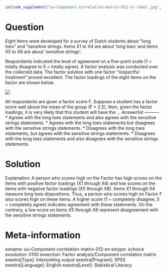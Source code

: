```r
include_supplement("uu-Component-correlation-matrix-012-nl-tabel.jpg", recursive = TRUE)
```

Question
========

Eight items were developed for a survey of Dutch students about "long toes" and "sensitive strings. Items X1 to X4 are about 'long toes' and items X5 to X8 are about 'sensitive strings'.

Respondents indicated the level of agreement on a five-point scale (1 = totally disagree to 5 = totally agree). A factor analysis was conducted over the collected data. The factor solution with one factor "respectful treatment" proved excellent. The factor loadings of the eight items on the factor are shown below.


![](uu-Component-correlation-matrix-012-nl-tabel.jpg)

All respondents are given a factor score F. Suppose a student has a factor score well above the mean of the group (F > 2.5), then, given the factor loadings, it is very likely that this student will have the ...
Answerlist
----------
* Agrees with the long toes statements and also agrees with the sensitive strings statements.
* Agrees with the long toes statements but disagrees with the sensitive strings statements.
* Disagrees with the long toes statements, but agrees with the sensitive strings statements.
* Disagrees with the long toes statements and also disagrees with the sensitive strings statements.

Solution
========
Explanation: A person who scores high on the Factor has high scores on the items with positive factor loadings (X1 through X4) and low scores on the items with negative factor loadings (X5 through X8). Items X1 through X4 measure long toes dispositions. Thus, a person who scores high on Factor F also scores high on these items. A higher score (1 = completely disagree, 5 = completely agree) indicates agreement with these statements. On the contrary, a low score on items X5 through X8 represent disagreement with the sensitive strings statements.

Meta-information
================
exname: uu-Component-correlation-matrix-012-en
extype: schoice
exsolution: 0100
exsection: Factor analysis/Component correlation matrix
exextra[Type]: Interpreting output
exextra[Program]: SPSS
exextra[Language]: English
exextra[Level]: Statistical Literacy


